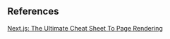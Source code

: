 ## References

[Next.js: The Ultimate Cheat Sheet To Page Rendering](https://guydumais.digital/blog/next-js-the-ultimate-cheat-sheet-to-page-rendering/)
